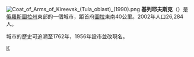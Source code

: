 {{coord|53|56|N|34|56|E|display=title}}
[[File:Coat_of_Arms_of_Kireevsk_(Tula_oblast)_(1990).png|right]]
'''基列耶夫斯克'''（{{lang-ru|Кире́евск}}）是[[俄羅斯|俄羅斯]][[圖拉州|圖拉州]]東部的一個城市，距首府[[圖拉_(圖拉州)|圖拉]]東南40公里。2002年人口26,284人。

城市的歷史可追溯至1762年，1956年設市並改現名。

{{圖拉州城市}}

[[Category:圖拉州城市|К]]